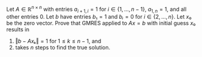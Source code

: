 Let $A∈ℝ^{n×n}$ with entries $a_{i+1,i}=1$ for $i∈\{1,\dotsc,n-1\}$, $a_{1,n}
   =1$, and all other entries $0$. Let $b$ have entries $b₁=1$ and $bᵢ=0$ for
   $i∈\{2,\dotsc,n\}$. Let $x₀$ be the zero vector. Prove that GMRES applied to
   $Ax=b$ with initial guess $x₀$ results in

   1. $‖b-Axₖ‖=1$ for $1≤k≤n-1$, and
   2. takes $n$ steps to find the true solution.
